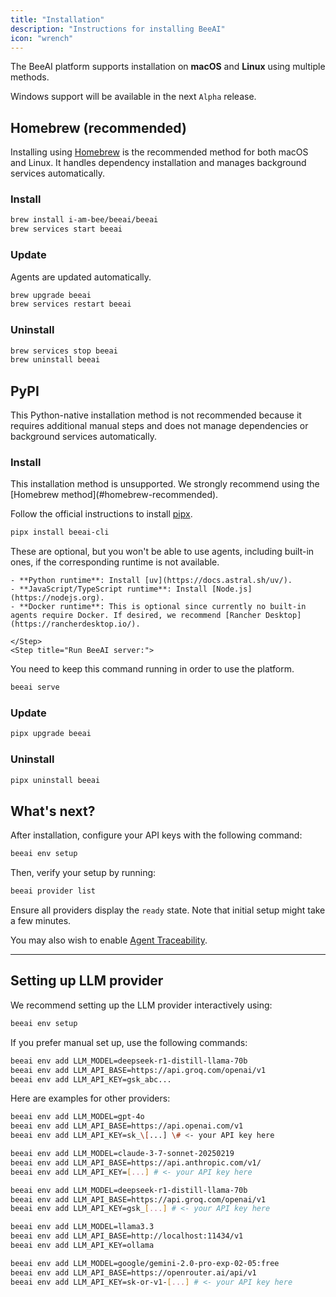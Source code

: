 ```yaml
---
title: "Installation"
description: "Instructions for installing BeeAI"
icon: "wrench"
---
```


The BeeAI platform supports installation on **macOS** and **Linux** using multiple methods.

<Info>Windows support will be available in the next `Alpha` release.</Info>

## Homebrew (recommended)

Installing using [Homebrew](https://brew.sh/) is the recommended method for both macOS and Linux. It handles dependency installation and manages background services automatically.

### Install

```sh
brew install i-am-bee/beeai/beeai
brew services start beeai
```

### Update

<Note>Agents are updated automatically.</Note>

```sh
brew upgrade beeai
brew services restart beeai
```

### Uninstall

```sh
brew services stop beeai
brew uninstall beeai
```

## PyPI

This Python-native installation method is not recommended because it requires additional manual steps and does not manage dependencies or background services automatically.

### Install

<Warning>
  This installation method is unsupported. We strongly recommend using the
  [Homebrew method](#homebrew-recommended).
</Warning>

<Steps>
   <Step title="Install pipx">

Follow the official instructions to install [pipx](https://github.com/pypa/pipx).

   </Step>
   <Step title="Install BeeAI">

```sh
pipx install beeai-cli
```

   </Step>
   <Step title="Install agent runtimes">

These are optional, but you won't be able to use agents, including built-in ones, if the corresponding runtime is not available.

    - **Python runtime**: Install [uv](https://docs.astral.sh/uv/).
    - **JavaScript/TypeScript runtime**: Install [Node.js](https://nodejs.org).
    - **Docker runtime**: This is optional since currently no built-in agents require Docker. If desired, we recommend [Rancher Desktop](https://rancherdesktop.io/).

    </Step>
    <Step title="Run BeeAI server:">

You need to keep this command running in order to use the platform.

```sh
beeai serve
```

   </Step>
</Steps>

### Update

```sh
pipx upgrade beeai
```

### Uninstall

```sh
pipx uninstall beeai
```

## What's next?

After installation, configure your API keys with the following command:

```sh
beeai env setup
```

Then, verify your setup by running:

```sh
beeai provider list
```

Ensure all providers display the `ready` state. Note that initial setup might take a few minutes.

You may also wish to enable [Agent Traceability](/observability/agents-traceability).

---

## Setting up LLM provider

We recommend setting up the LLM provider interactively using:

```sh
beeai env setup
```

If you prefer manual set up, use the following commands:

```sh
beeai env add LLM_MODEL=deepseek-r1-distill-llama-70b
beeai env add LLM_API_BASE=https://api.groq.com/openai/v1
beeai env add LLM_API_KEY=gsk_abc...
```

Here are examples for other providers:

<AccordionGroup>
   <Accordion title="OpenAI">

```bash
beeai env add LLM_MODEL=gpt-4o
beeai env add LLM_API_BASE=https://api.openai.com/v1
beeai env add LLM_API_KEY=sk_\[...] \# <- your API key here
```

   </Accordion>
   <Accordion title="Anthropic">

```bash
beeai env add LLM_MODEL=claude-3-7-sonnet-20250219
beeai env add LLM_API_BASE=https://api.anthropic.com/v1/
beeai env add LLM_API_KEY=[...] # <- your API key here
```

   </Accordion>
   <Accordion title="Groq">

```bash
beeai env add LLM_MODEL=deepseek-r1-distill-llama-70b
beeai env add LLM_API_BASE=https://api.groq.com/openai/v1
beeai env add LLM_API_KEY=gsk_[...] # <- your API key here
```

   </Accordion>
   <Accordion title="Ollama">

```bash
beeai env add LLM_MODEL=llama3.3
beeai env add LLM_API_BASE=http://localhost:11434/v1
beeai env add LLM_API_KEY=ollama
```

   </Accordion>
   <Accordion title="OpenRouter">

```bash
beeai env add LLM_MODEL=google/gemini-2.0-pro-exp-02-05:free
beeai env add LLM_API_BASE=https://openrouter.ai/api/v1
beeai env add LLM_API_KEY=sk-or-v1-[...] # <- your API key here
```

   </Accordion>
</AccordionGroup>
